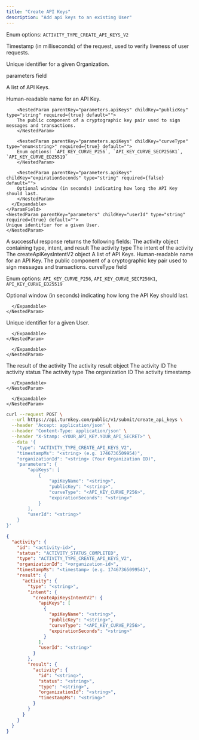 ```yaml
---
title: "Create API Keys"
description: "Add api keys to an existing User"
---
```



<EndpointPath type="submit" path="create_api_keys" />

<Authorizations />

<H3Bordered text="Body" />

<ParamField body="type" type="enum<string>" required={true}>

Enum options: `ACTIVITY_TYPE_CREATE_API_KEYS_V2`
</ParamField>

<ParamField body="timestampMs" type="string" required={true}>

Timestamp (in milliseconds) of the request, used to verify liveness of user requests.
</ParamField>

<ParamField body="organizationId" type="string" required={true}>

Unique identifier for a given Organization.
</ParamField>

<ParamField body="parameters" type="object" required={true} path="parameters">
  <p>parameters field</p>
  <Expandable title="details">
    <ParamField body="apiKeys" type="array" required={true} path="parameters.apiKeys">
      <p>A list of API Keys.</p>
      <Expandable title="item details">
        <NestedParam parentKey="parameters.apiKeys" childKey="apiKeyName" type="string" required={true} default="">
        Human-readable name for an API Key.
        </NestedParam>
        
        <NestedParam parentKey="parameters.apiKeys" childKey="publicKey" type="string" required={true} default="">
        The public component of a cryptographic key pair used to sign messages and transactions.
        </NestedParam>
        
        <NestedParam parentKey="parameters.apiKeys" childKey="curveType" type="enum<string>" required={true} default="">
        Enum options: `API_KEY_CURVE_P256`, `API_KEY_CURVE_SECP256K1`, `API_KEY_CURVE_ED25519`
        </NestedParam>
        
        <NestedParam parentKey="parameters.apiKeys" childKey="expirationSeconds" type="string" required={false} default="">
        Optional window (in seconds) indicating how long the API Key should last.
        </NestedParam>
      </Expandable>
    </ParamField>
    <NestedParam parentKey="parameters" childKey="userId" type="string" required={true} default="">
    Unique identifier for a given User.
    </NestedParam>
  </Expandable>
</ParamField>

<H3Bordered text="Response" />
A successful response returns the following fields:

<ResponseField name="activity" type="object" required={true}>
  The activity object containing type, intent, and result
  <Expandable title="activity details">
    <NestedParam parentKey="activity" childKey="type" type="string" required={true}>
The activity type
</NestedParam>
<NestedParam parentKey="activity" childKey="intent" type="object" required={true}>
      The intent of the activity
      <Expandable title="intent details">
        <NestedParam parentKey="activity.intent" childKey="createApiKeysIntentV2" type="object" required={true}>
      The createApiKeysIntentV2 object
      <Expandable title="createApiKeysIntentV2 details">
        <NestedParam parentKey="activity.intent.createApiKeysIntentV2" childKey="apiKeys" type="array" required={true}>
      A list of API Keys.
      <Expandable title="apiKeys details">
        <NestedParam parentKey="activity.intent.createApiKeysIntentV2.apiKeys" childKey="apiKeyName" type="string" required={true}>
Human-readable name for an API Key.
</NestedParam>
<NestedParam parentKey="activity.intent.createApiKeysIntentV2.apiKeys" childKey="publicKey" type="string" required={true}>
The public component of a cryptographic key pair used to sign messages and transactions.
</NestedParam>
<NestedParam parentKey="activity.intent.createApiKeysIntentV2.apiKeys" childKey="curveType" type="enum" required={true}>
curveType field
  
Enum options: `API_KEY_CURVE_P256`, `API_KEY_CURVE_SECP256K1`, `API_KEY_CURVE_ED25519`

</NestedParam>
<NestedParam parentKey="activity.intent.createApiKeysIntentV2.apiKeys" childKey="expirationSeconds" type="string" required={false}>
Optional window (in seconds) indicating how long the API Key should last.
</NestedParam>

      </Expandable>
    </NestedParam>
<NestedParam parentKey="activity.intent.createApiKeysIntentV2" childKey="userId" type="string" required={true}>
Unique identifier for a given User.
</NestedParam>

      </Expandable>
    </NestedParam>

      </Expandable>
    </NestedParam>
<NestedParam parentKey="activity" childKey="result" type="object" required={true}>
      The result of the activity
      <Expandable title="result details">
        <NestedParam parentKey="activity.result" childKey="activity" type="object" required={true}>
      The activity result object
      <Expandable title="activity details">
        <NestedParam parentKey="activity.result.activity" childKey="id" type="string" required={true}>
The activity ID
</NestedParam>
<NestedParam parentKey="activity.result.activity" childKey="status" type="string" required={true}>
The activity status
</NestedParam>
<NestedParam parentKey="activity.result.activity" childKey="type" type="string" required={true}>
The activity type
</NestedParam>
<NestedParam parentKey="activity.result.activity" childKey="organizationId" type="string" required={true}>
The organization ID
</NestedParam>
<NestedParam parentKey="activity.result.activity" childKey="timestampMs" type="string" required={true}>
The activity timestamp
</NestedParam>

      </Expandable>
    </NestedParam>

      </Expandable>
    </NestedParam>

  </Expandable>
</ResponseField>

<RequestExample>

```bash cURL
curl --request POST \
  --url https://api.turnkey.com/public/v1/submit/create_api_keys \
  --header 'Accept: application/json' \
  --header 'Content-Type: application/json' \
  --header "X-Stamp: <YOUR_API_KEY.YOUR_API_SECRET>" \
  --data '{
    "type": "ACTIVITY_TYPE_CREATE_API_KEYS_V2",
    "timestampMs": "<string> (e.g. 1746736509954)",
    "organizationId": "<string> (Your Organization ID)",
    "parameters": {
        "apiKeys": [
            {
                "apiKeyName": "<string>",
                "publicKey": "<string>",
                "curveType": "<API_KEY_CURVE_P256>",
                "expirationSeconds": "<string>"
            }
        ],
        "userId": "<string>"
    }
}'
```

</RequestExample>

<ResponseExample>

```json 200
{
  "activity": {
    "id": "<activity-id>",
    "status": "ACTIVITY_STATUS_COMPLETED",
    "type": "ACTIVITY_TYPE_CREATE_API_KEYS_V2",
    "organizationId": "<organization-id>",
    "timestampMs": "<timestamp> (e.g. 1746736509954)",
    "result": {
      "activity": {
        "type": "<string>",
        "intent": {
          "createApiKeysIntentV2": {
            "apiKeys": [
              {
                "apiKeyName": "<string>",
                "publicKey": "<string>",
                "curveType": "<API_KEY_CURVE_P256>",
                "expirationSeconds": "<string>"
              }
            ],
            "userId": "<string>"
          }
        },
        "result": {
          "activity": {
            "id": "<string>",
            "status": "<string>",
            "type": "<string>",
            "organizationId": "<string>",
            "timestampMs": "<string>"
          }
        }
      }
    }
  }
}
```

</ResponseExample>
